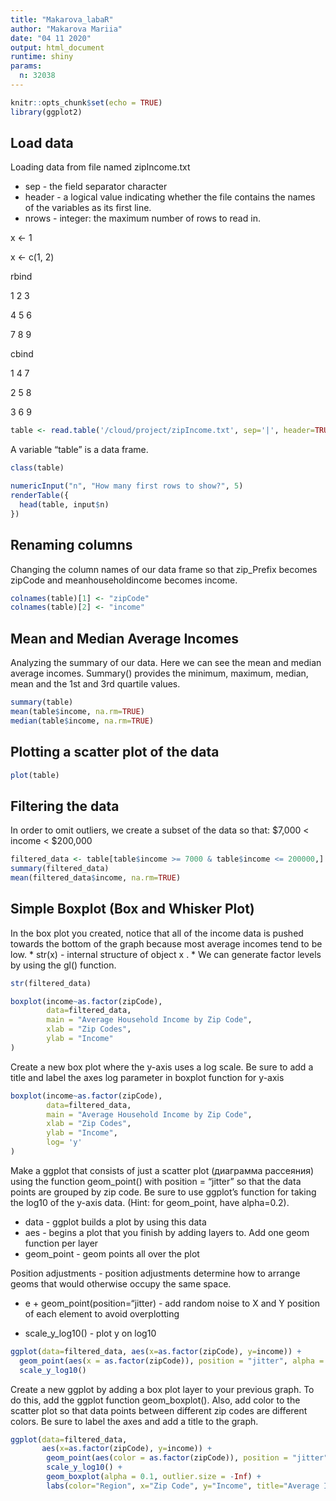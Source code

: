 ```yaml
---
title: "Makarova_labaR"
author: "Makarova Mariia"
date: "04 11 2020"
output: html_document
runtime: shiny
params:
  n: 32038
---
```


```r
knitr::opts_chunk$set(echo = TRUE)
library(ggplot2)
```

## Load data

Loading data from file named zipIncome.txt

  * sep - the field separator character
  * header - a logical value indicating whether the file contains the names of the variables as its first line.
  * nrows - integer: the maximum number of rows to read in.
  
  x <- 1

  x <- c(1, 2)
  
rbind
  
 1 2 3

 4 5 6 

 7 8 9
   
cbind   
   
 1 4 7 

 2 5 8

 3 6 9
   
```r
table <- read.table('/cloud/project/zipIncome.txt', sep='|', header=TRUE)
```

  A variable "table" is a data frame.

```r
class(table)
```

```r
numericInput("n", "How many first rows to show?", 5)
renderTable({
  head(table, input$n)
})
```

## Renaming columns

Changing the column names of our data frame so that zip_Prefix becomes zipCode and meanhouseholdincome becomes income.

```r
colnames(table)[1] <- "zipCode"
colnames(table)[2] <- "income"
```

## Mean and Median Average Incomes

Analyzing the summary of our data. Here we can see the mean and median average incomes.
Summary() provides the minimum, maximum, median, mean and the 1st and 3rd quartile values.

```r
summary(table)
mean(table$income, na.rm=TRUE)
median(table$income, na.rm=TRUE)
```
## Plotting a scatter plot of the data

```r
plot(table)
```

## Filtering the data

In order to omit outliers, we create a subset of the data so that: $7,000 < income < $200,000

```r
filtered_data <- table[table$income >= 7000 & table$income <= 200000,]
summary(filtered_data)
mean(filtered_data$income, na.rm=TRUE)
```
## Simple Boxplot (Box and Whisker Plot)

In the box plot you created, notice that all of the income data is pushed towards the bottom of the graph because most average incomes tend to be low.
* str(x) - internal structure of object x .
* We can generate factor levels by using the gl() function.

```r
str(filtered_data)

boxplot(income~as.factor(zipCode), 
        data=filtered_data,
        main = "Average Household Income by Zip Code",
        xlab = "Zip Codes",
        ylab = "Income"
)
```

Create a new box plot where the y-axis uses a log scale.  Be sure to add a title and label the axes
log parameter in boxplot function for y-axis 

```r
boxplot(income~as.factor(zipCode), 
        data=filtered_data,
        main = "Average Household Income by Zip Code",
        xlab = "Zip Codes",
        ylab = "Income",
        log= 'y'
)
```

 Make a ggplot that consists of just a scatter plot (диаграмма рассеяния) using the function geom_point() with position = “jitter”  so that the data points are grouped by zip code.  Be sure to use ggplot’s function for taking the log10 of the y-axis data.  (Hint: for geom_point, have alpha=0.2).
 
 * data - ggplot builds a plot by using this data
 * aes - begins a plot that you finish by adding layers to. Add one geom function per layer
 * geom_point - geom points all over the plot
 
 Position adjustments - position adjustments determine how to arrange geoms that would otherwise occupy the same space.
 
 * e + geom_point(position="jitter) - add random noise to X and Y position of each element to avoid overplotting
 
 * scale_y_log10() - plot y on log10
 
```r
ggplot(data=filtered_data, aes(x=as.factor(zipCode), y=income)) + 
  geom_point(aes(x = as.factor(zipCode)), position = "jitter", alpha = 0.2) +
  scale_y_log10()
```

Create a new ggplot by adding a box plot layer to your previous graph.  To do this, add the ggplot function geom_boxplot().  Also, add color to the scatter plot so that data points between different zip codes are different colors.  Be sure to label the axes and add a title to the graph.

```r
ggplot(data=filtered_data, 
       aes(x=as.factor(zipCode), y=income)) + 
        geom_point(aes(color = as.factor(zipCode)), position = "jitter", alpha = 0.2) +
        scale_y_log10() +
        geom_boxplot(alpha = 0.1, outlier.size = -Inf) +
        labs(color="Region", x="Zip Code", y="Income", title="Average Income by Zip Code")
```